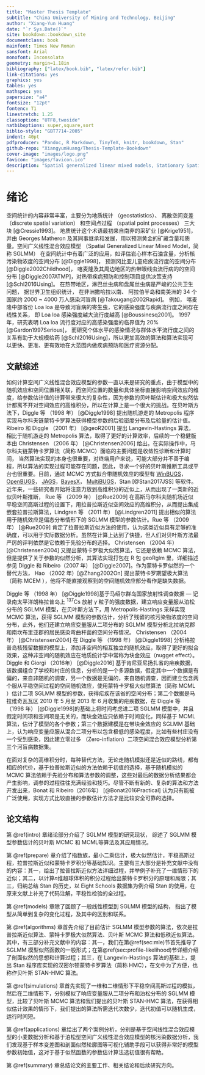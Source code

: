 ```yaml
---
title: "Master Thesis Template"
subtitle: "China University of Mining and Technology, Beijing"
author: "Xiang-Yun Huang"
date: "`r Sys.Date()`"
site: bookdown::bookdown_site
documentclass: book
mainfont: Times New Roman
sansfont: Arial
monofont: Inconsolata
geometry: margin=1.18in
bibliography: ["latex/book.bib", "latex/refer.bib"]
link-citations: yes
graphics: yes
tables: yes
mathspec: yes
papersize: "a4"
fontsize: "12pt"
fontenc: T1
linestretch: 1.25
classoption: "UTF8,twoside"
natbiboptions: super,square,sort
biblio-style: "GBT7714-2005"
indent: 40pt
pdfproducer: "Pandoc, R Markdown, TinyTeX, knitr, bookdown, Stan"
github-repo: "XiangyunHuang/Thesis-Template-Bookdown"
cover-image: "images/logo.png"
favicon: "images/favicon.ico"
description: "Spatial generalized linear mixed models, Stationary Spatial Gaussian Process, Stan platform, Markov chain Monte Carlo."
---
```


\mainmatter

# 绪论 {#intro}

空间统计的内容非常丰富，主要分为地质统计 （geostatistics）、 离散空间变差 （discrete spatial variation） 和空间点过程 （spatial point processes） 三大块 [@Cressie1993]。 地质统计这个术语最初来自南非的采矿业 [@Krige1951]， 并由 Georges Matheron 及其同事继承和发展，用以预测黄金的矿藏含量和质量。空间广义线性混合效应模型 （Spatial Generalized Linear Mixed Model，简称 SGLMM） 在空间统计中有着广泛的应用，如评估岩心样本石油含量，分析核污染物浓度的空间分布 [@Diggle1998]， 预测冈比亚儿童疟疾流行度的空间分布 [@Diggle2002Childhood]， 喀麦隆及其周边地区的热带眼线虫流行病的的空间分布 [@Diggle2007ATMP]，对热带疾病预防和控制项目提供决策支持 [@Schl2016Using]。 在热带地区，淋巴丝虫病和盘尾丝虫病是严峻的公共卫生问题， 据世界卫生组织统计， 在非洲撒哈拉以南、 阿拉伯半岛和南美洲的 34 个国家约 2000 \~ 4000 万人感染河盲病 [@Takougang2002Rapid]。 例如， 喀麦隆中部省份 Loa loa 是导致河盲病的寄生虫，它的感染强度与疾病流行度之间存在线性关系， 即 Loa loa 感染强度越大流行度越高 [@Boussinesq2001]。 1997 年，研究表明 Loa loa 流行度对应的高感染强度的临界值为 20\% [@Gardon1997Serious]， 而研究个体水平的感染情况与群体水平流行度之间的关系有助于大规模给药 [@Schl2016Using]，所以更加高效的算法和算法实现可以更快、更准、更有效地在大范围内做疾病预防和医疗资源分配。

## 文献综述 {#reviews}

如何计算空间广义线性混合效应模型的参数一直以来是研究的重点，由于模型中的随机效应和空间位置相关联，而空间位置的数量和具体坐标直接影响空间效应的维度，给参数估计值的计算带来很大的复杂性，因为参数的贝叶斯估计和极大似然估计都离不开对空间效应的高维积分，所以在计算上是一个很大的挑战。在贝叶斯方法下，Diggle 等 （1998 年） [@Diggle1998] 提出随机游走的 Metropolis 程序实现马尔科夫链蒙特卡罗算法获得模型参数的后验密度分布及后验量的估计值。Ribeiro 和 Diggle （2001 年） [@geoR2001] 提出 Langevin-Hastings 算法，相比于随机游走的 Metropolis 算法，取得了更好的计算效率，后续的一个稳健版本由 Christensen （2006 年） [@Christensen2006] 给出。在实际操作中，马尔科夫链蒙特卡罗算法（简称 MCMC）面临的主要问题是收敛性诊断和计算时间， 当然算法实现的本身也很重要，对终端用户来说，可能大部分并不善于编程，所以算法的实现过程可能存在问题，因此，寻求一个好的贝叶斯推断工具或平台也很重要。目前，通过 MCMC 方式拟合带随机效应的模型有 [WinBUGS][winbugs]，[OpenBUGS][openbugs]， [JAGS][jags]，[BayesX][bayesx]， [MultiBUGS][multi-bugs]，Stan [@Stan2017JSS] 等软件。近年来，一些研究者开始将注意力放到高维积分的近似上，从而出现了一类新的近似贝叶斯推断， Rue 等 （2009 年） [@Rue2009] 在高斯马尔科夫随机场近似平稳空间高斯过程的设置下，用拉普拉斯近似空间效应的高维积分，从而提出集成嵌套拉普拉斯算法，Lindgren 等 （2011 年） [@Lindgren2011] 提出相似的算法用于随机效应是偏态分布情形下的 SGLMM 模型的参数估计。Rue 等 （2009 年） [@Rue2009] 肯定了拉普拉斯近似方法的使用，认为这类近似具有足够的准确度，可以用于实际数据分析。虽然在计算上达到了快捷，但人们对贝叶斯方法最严厉的评判依然是它依赖于先验分布的选择。 Christensen （2004 年） [@Christensen2004] 又提出蒙特卡罗极大似然算法，它还是依赖 MCMC 算法，但是提供了关于参数的似然分析，其算法实现打包在 R 包 geoRglm 里，详细描述参见 Diggle 和 Ribeiro（2007 年） [@Diggle2007]。作为蒙特卡罗似然的一个替代方法， Hao （2002 年）[@Zhang2002On] 提出蒙特卡罗期望极大算法 （简称 MCEM ），他将不能直接观察到的空间随机效应部分看作是缺失数据。

Diggle 等 （1998 年） [@Diggle1998]基于马绍尔群岛国家放射性调查数据 --- 记录南太平洋朗格拉普岛上 ${}^{137}\mathrm{Cs}$ 放射 $\gamma$ 粒子的强度数据，建立响应变量服从泊松分布的 SGLMM 模型，在贝叶斯方法下，用 Metropolis-Hastings 采样实现 MCMC 算法，获得 SGLMM 模型的参数估计，分析了残留的核污染物浓度的空间分布，此外，他们还建立响应变量服从二项分布的 SGLMM 模型分析北拉纳克郡和南坎布里亚郡的居民感染弯曲杆菌的空间分布情况。 Christensen （2004 年） [@Christensen2004] 在 Diggle 等 （1998 年） [@Diggle1998] 分析格拉普岛核残留数据的模型上，添加非空间的相互独立的随机效应，取得了更好的拟合效果，这种非空间的随机效应在地质统计学中常称为块金效应（nugget effect）。Diggle 和 Giorgi （2016年） [@Diggle2016] 基于肯尼亚尼扬扎省的疟疾数据，该数据组合了学校和村庄的信息，分析的是一个多源数据，假定其中一个数据是有偏的，来自非随机的调查，另一个数据是无偏的，来自随机调查，因而建立包含两个服从平稳空间过程的空间随机效应，使用蒙特卡罗极大似然算法（简称 MCML ）估计二项 SGLMM 模型的参数，获得疟疾在该省的空间分布；第二个数据是马拉维奇瓦瓦区 2010 年 5 月至 2013 年 6 月收集的疟疾数据，在 Diggle 等 （1998 年） [@Diggle1998]的基础上将时间考虑进二项 SGLMM 模型中，并且假定时间项和空间项是无关的，而块金效应只依赖于时间变化，同样基于 MCML 算法，估计了模型的各个参数；第三个数据建模是在带块金效应的 SGLMM 基础上，认为响应变量应服从混合二项分布以包含极低的感染程度，比如有些村庄没有一个受到感染，因此建立零过多 （Zero-inflation）二项空间混合效应模型分析第三个河盲病数据集。

在面对复杂的高维积分时，每种替代方法，无论走随机模拟还是近似的路线，都有相应的代价，基于拉普拉斯近似的方法依赖于初值的选择，基于随机模拟的 MCMC 算法依赖于先验分布和算法参数的调整，这些对最后的数据分析结果都会产生影响，调参的过程往往充满经验和技巧。尽管不断有新的、复杂的算法和方法开发出来，Bonat 和 Ribeiro（2016年） [@Bonat2016Practical] 认为只有能被广泛使用，实现方式比较直接的参数估计方法才是比较安全可靠的选择。

## 论文结构 {#stracture}

第 \@ref(intro) 章绪论部分介绍了 SGLMM 模型的研究现状， 综述了 SGLMM 模型参数估计的贝叶斯 MCMC 和 MCML等算法及其应用情况。 

第 \@ref(prepare) 章介绍了指数族，最小二乘估计，极大似然估计，平稳高斯过程，拉普拉斯近似和蒙特卡罗积分等基础知识。主要有三大部分是补充文献中没有的内容：其一，给出了拉普拉斯近似方法详细过程，并举例子补充了一维情形下的近似；其二，以计算$n$维超球体积的积分过程给出蒙特卡罗积分的原理和局限；其三，归纳总结 Stan 的历史，以 Eight Schools 数据集为例介绍 Stan 的使用，在原来文献上补充了代码注解，平稳性检验的全过程。

第 \@ref(models) 章除了回顾了一般线性模型到 SGLMM 模型的结构， 指出了模型从简单到复杂的变化过程，及其中的区别和联系。

第 \@ref(algorithms) 章首先介绍了目前估计 SGLMM 模型参数的算法，依次是拉普拉斯近似算法、蒙特卡罗极大似然算法、贝叶斯 MCMC 算法和低秩近似算法。其中，有三部分补充文献中的内容：其一，我们在第\@ref(sec:mle)节首先推导了 SGLMM 模型似然函数的一般形式；在第\@ref(sec:profile-likelihood)节详细介绍了剖面似然的思想和计算过程；其三，在 Langevin-Hastings 算法的基础上，提出 Stan 程序库实现的汉密尔顿蒙特卡罗算法（简称 HMC），在文中为了方便，也称作贝叶斯 STAN-HMC 算法。

第 \@ref(simulations) 章首先实现了一维和二维情形下平稳空间高斯过程的模拟，然后在二维情形下，分别模拟了响应变量服从二项分布和泊松分布的 SGLMM 模型，比较了贝叶斯 MCMC 算法和我们提出的贝叶斯 STAN-HMC 算法，在获得相似估计效果的情形下，我们提出的算法所需迭代次数少，迭代初值可以随机生成，运行时间短。 

第 \@ref(applications) 章给出了两个案例分析，分别是基于空间线性混合效应模型的小麦数据分析和基于泊松型空间广义线性混合效应模型的核污染数据分析，我们发现基于样本变差图和剖面似然轮廓图等可视化辅助手段可以获得非常好的模型参数初始值，这对于基于似然函数的参数估计算法选初值很有帮助。

第 \@ref(summary) 章总结论文的主要工作、相关结论和后续研究方向。

[multi-bugs]: https://www.multibugs.org
[JAGS]: http://mcmc-jags.sourceforge.net/
[openbugs]: http://www.openbugs.net/
[winbugs]: http://www.mrc-bsu.cam.ac.uk/software/bugs/the-bugs-project-winbugs/
[bayesx]: http://www.BayesX.org
[nimble]: https://r-nimble.org/
